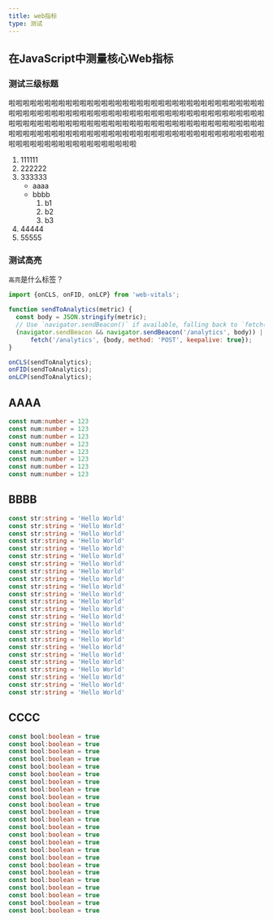 ```yaml
---
title: web指标
type: 测试
---
```


## 在JavaScript中测量核心Web指标

### 测试三级标题

啦啦啦啦啦啦啦啦啦啦啦啦啦啦啦啦啦啦啦啦啦啦啦啦啦啦啦啦啦啦啦啦啦啦啦啦啦啦啦啦啦啦啦啦啦啦啦啦啦啦啦啦啦啦啦啦啦啦啦啦啦啦啦啦啦啦啦啦啦啦啦啦啦啦啦啦啦啦啦啦啦啦啦啦啦啦啦啦啦啦啦啦啦啦啦啦啦啦啦啦啦啦啦啦啦啦啦啦啦啦啦啦啦啦啦啦啦啦啦啦啦啦啦啦啦啦啦啦啦啦啦啦啦啦啦啦啦啦啦啦啦啦啦啦啦啦啦啦啦啦啦啦啦啦啦啦啦啦啦啦啦啦

1. 111111
2. 222222
3. 333333
   - aaaa
   - bbbb
     1. b1
     2. b2
     3. b3
4. 44444
5. 55555

### 测试高亮

`高亮`是什么标签？



````js
import {onCLS, onFID, onLCP} from 'web-vitals';

function sendToAnalytics(metric) {
  const body = JSON.stringify(metric);
  // Use `navigator.sendBeacon()` if available, falling back to `fetch()`.
  (navigator.sendBeacon && navigator.sendBeacon('/analytics', body)) ||
      fetch('/analytics', {body, method: 'POST', keepalive: true});
}

onCLS(sendToAnalytics);
onFID(sendToAnalytics);
onLCP(sendToAnalytics);
````

## AAAA

````ts
const num:number = 123
const num:number = 123
const num:number = 123
const num:number = 123
const num:number = 123
const num:number = 123
const num:number = 123
const num:number = 123
````

## BBBB

````ts
const str:string = 'Hello World'
const str:string = 'Hello World'
const str:string = 'Hello World'
const str:string = 'Hello World'
const str:string = 'Hello World'
const str:string = 'Hello World'
const str:string = 'Hello World'
const str:string = 'Hello World'
const str:string = 'Hello World'
const str:string = 'Hello World'
const str:string = 'Hello World'
const str:string = 'Hello World'
const str:string = 'Hello World'
const str:string = 'Hello World'
const str:string = 'Hello World'
const str:string = 'Hello World'
const str:string = 'Hello World'
const str:string = 'Hello World'
const str:string = 'Hello World'
const str:string = 'Hello World'
const str:string = 'Hello World'
const str:string = 'Hello World'
const str:string = 'Hello World'
const str:string = 'Hello World'
````

## CCCC

````ts
const bool:boolean = true
const bool:boolean = true
const bool:boolean = true
const bool:boolean = true
const bool:boolean = true
const bool:boolean = true
const bool:boolean = true
const bool:boolean = true
const bool:boolean = true
const bool:boolean = true
const bool:boolean = true
const bool:boolean = true
const bool:boolean = true
const bool:boolean = true
const bool:boolean = true
const bool:boolean = true
const bool:boolean = true
const bool:boolean = true
const bool:boolean = true
const bool:boolean = true
const bool:boolean = true
const bool:boolean = true
const bool:boolean = true
const bool:boolean = true
````